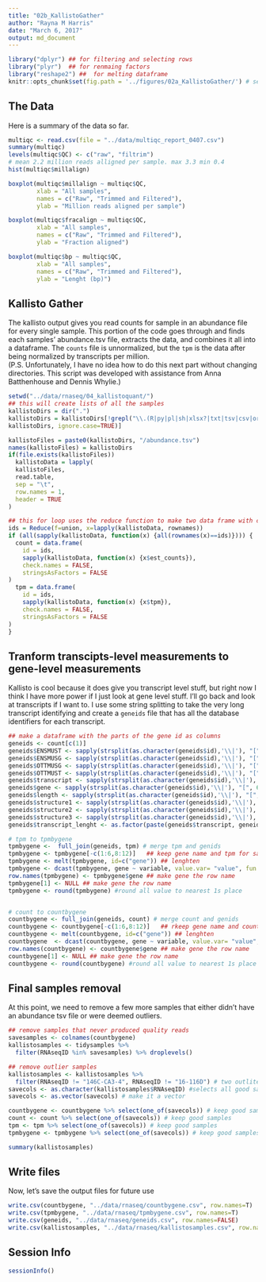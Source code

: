 ```yaml
---
title: "02b_KallistoGather"
author: "Rayna M Harris"
date: "March 6, 2017"
output: md_document
---
```

  
```r
library("dplyr") ## for filtering and selecting rows
library("plyr")  ## for renmaing factors
library("reshape2") ##  for melting dataframe
knitr::opts_chunk$set(fig.path = '../figures/02a_KallistoGather/') # set output file for figures 
```

## The Data

Here is a summary of the data so far.

```r

multiqc <- read.csv(file = "../data/multiqc_report_0407.csv")
summary(multiqc)
levels(multiqc$QC) <- c("raw", "filtrim")
# mean 2.2 million reads alligned per sample. max 3.3 min 0.4
hist(multiqc$millalign)

boxplot(multiqc$millalign ~ multiqc$QC,
        xlab = "All samples",
        names = c("Raw", "Trimmed and Filtered"),
        ylab = "Million reads aligned per sample")

boxplot(multiqc$fracalign ~ multiqc$QC,
        xlab = "All samples",
        names = c("Raw", "Trimmed and Filtered"),
        ylab = "Fraction aligned")

boxplot(multiqc$bp ~ multiqc$QC,
        xlab = "All samples",
        names = c("Raw", "Trimmed and Filtered"),
        ylab = "Lenght (bp)")
```

## Kallisto Gather

The kallisto output gives you read counts for sample in an abundance file for every single sample. This portion of the code goes through and finds each samples' abundance.tsv file, extracts the data, and combines it all into a dataframe. The `counts` file is unnormalized, but the `tpm` is the data after being normalized by transcripts per million.  
(P.S. Unfortunately, I have no idea how to do this next part without changing directories. This script was developed with assistance from Anna Batthenhouse and Dennis Whylie.)

```r
setwd("../data/rnaseq/04_kallistoquant/")
## this will create lists of all the samples
kallistoDirs = dir(".")
kallistoDirs = kallistoDirs[!grepl("\\.(R|py|pl|sh|xlsx?|txt|tsv|csv|org|md|obo|png|jpg|pdf)$",
kallistoDirs, ignore.case=TRUE)]

kallistoFiles = paste0(kallistoDirs, "/abundance.tsv")
names(kallistoFiles) = kallistoDirs
if(file.exists(kallistoFiles))
  kallistoData = lapply(
  kallistoFiles,
  read.table,
  sep = "\t",
  row.names = 1,
  header = TRUE
)

## this for loop uses the reduce function to make two data frame with counts or tpm from all the samples
ids = Reduce(f=union, x=lapply(kallistoData, rownames))
if (all(sapply(kallistoData, function(x) {all(rownames(x)==ids)}))) {
  count = data.frame(
    id = ids,
    sapply(kallistoData, function(x) {x$est_counts}),
    check.names = FALSE,
    stringsAsFactors = FALSE
)
  tpm = data.frame(
    id = ids,
    sapply(kallistoData, function(x) {x$tpm}),
    check.names = FALSE,
    stringsAsFactors = FALSE
)
}
```

## Tranform transcipts-level measurements to gene-level measurements

Kallisto is cool because it does give you transcript level stuff, but right now I think I have more power if I just look at gene level stuff. I'll go back and look at transcripts if I want to. I use some string splitting to take the very long transcript identifying and create a `geneids` file that has all the database identifiers for each transcript.


```r
## make a dataframe with the parts of the gene id as columns
geneids <- count[c(1)] 
geneids$ENSMUST <- sapply(strsplit(as.character(geneids$id),'\\|'), "[", 1)
geneids$ENSMUSG <- sapply(strsplit(as.character(geneids$id),'\\|'), "[", 2)
geneids$OTTMUSG <- sapply(strsplit(as.character(geneids$id),'\\|'), "[", 3)
geneids$OTTMUST <- sapply(strsplit(as.character(geneids$id),'\\|'), "[", 4)
geneids$transcript <- sapply(strsplit(as.character(geneids$id),'\\|'), "[", 5)
geneids$gene <- sapply(strsplit(as.character(geneids$id),'\\|'), "[", 6)
geneids$length <- sapply(strsplit(as.character(geneids$id),'\\|'), "[", 7)
geneids$structure1 <- sapply(strsplit(as.character(geneids$id),'\\|'), "[", 8)
geneids$structure2 <- sapply(strsplit(as.character(geneids$id),'\\|'), "[", 9)
geneids$structure3 <- sapply(strsplit(as.character(geneids$id),'\\|'), "[", 10)
geneids$transcript_lenght <- as.factor(paste(geneids$transcript, geneids$length, sep="_"))

# tpm to tpmbygene
tpmbygene <-  full_join(geneids, tpm) # merge tpm and genids
tpmbygene <- tpmbygene[-c(1:6,8:12)]   ## keep gene name and tpm for samples)
tpmbygene <- melt(tpmbygene, id=c("gene")) ## lenghten 
tpmbygene <- dcast(tpmbygene, gene ~ variable, value.var= "value", fun.aggregate=mean) #then widen by sum
row.names(tpmbygene) <- tpmbygene$gene ## make gene the row name
tpmbygene[1] <- NULL ## make gene the row name
tpmbygene <- round(tpmbygene) #round all value to nearest 1s place


# count to countbygene
countbygene <- full_join(geneids, count) # merge count and genids
countbygene <- countbygene[-c(1:6,8:12)]   ## rkeep gene name and counts for samples)
countbygene <- melt(countbygene, id=c("gene")) ## lenghten 
countbygene  <- dcast(countbygene, gene ~ variable, value.var= "value", fun.aggregate=sum) #then widen by sum
row.names(countbygene) <- countbygene$gene ## make gene the row name
countbygene[1] <- NULL ## make gene the row name
countbygene <- round(countbygene) #round all value to nearest 1s place
```

## Final samples removal
At this point, we need to remove a few more samples that either didn't have an abundance tsv file or were deemed outliers.

```r
## remove samples that never produced quality reads
savesamples <- colnames(countbygene)
kallistosamples <- tidysamples %>%
  filter(RNAseqID %in% savesamples) %>% droplevels()

## remove outlier samples
kallistosamples <- kallistosamples %>%
  filter(RNAseqID != "146C-CA3-4", RNAseqID != "16-116D") # two outliters
savecols <- as.character(kallistosamples$RNAseqID) #selects all good samples
savecols <- as.vector(savecols) # make it a vector

countbygene <- countbygene %>% select(one_of(savecols)) # keep good samples
count <- count %>% select(one_of(savecols)) # keep good samples
tpm <- tpm %>% select(one_of(savecols)) # keep good samples
tpmbygene <- tpmbygene %>% select(one_of(savecols)) # keep good samples

summary(kallistosamples)
```



## Write files 
Now, let's save the output files for future use
```r
write.csv(countbygene, "../data/rnaseq/countbygene.csv", row.names=T)
write.csv(tpmbygene, "../data/rnaseq/tpmbygene.csv", row.names=T)
write.csv(geneids, "../data/rnaseq/geneids.csv", row.names=FALSE)
write.csv(kallistosamples, "../data/rnaseq/kallistosamples.csv", row.names=FALSE)
```

## Session Info
```r
sessionInfo()
```